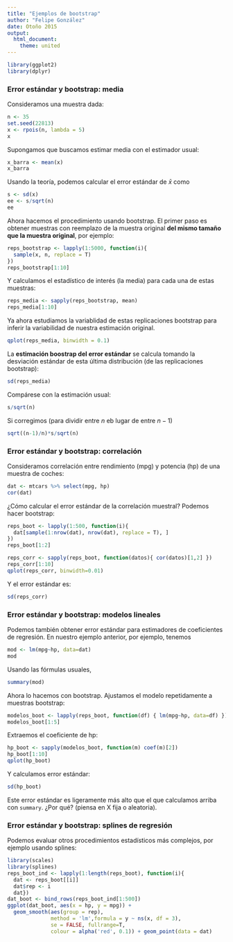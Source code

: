 ```yaml
---
title: "Ejemplos de bootstrap"
author: "Felipe González"
date: Otoño 2015
output: 
  html_document: 
    theme: united
---
```

```r
library(ggplot2)
library(dplyr)
```

### Error estándar y bootstrap: media 


Consideramos una muestra dada:
```r
n <- 35
set.seed(22813)
x <- rpois(n, lambda = 5)
x
```

Supongamos que buscamos estimar media con el estimador usual:

```r
x_barra <- mean(x)
x_barra
```

Usando la teoría, podemos calcular el error estándar de $\bar{x}$
como
```r
s <- sd(x)
ee <- s/sqrt(n)
ee
```

Ahora hacemos el procedimiento usando bootstrap. El primer paso es
obtener muestras con reemplazo de la muestra original **del mismo tamaño
que la muestra original**, por ejemplo:

```r
reps_bootstrap <- lapply(1:5000, function(i){
  sample(x, n, replace = T)
})
reps_bootstrap[1:10]
```

Y calculamos el estadístico de interés (la media) para cada una de
estas muestras:
```r
reps_media <- sapply(reps_bootstrap, mean)
reps_media[1:10]
```

Ya ahora estudiamos la variablidad de estas replicaciones bootstrap
para inferir la variabilidad de nuestra estimación original. 
```r
qplot(reps_media, binwidth = 0.1)
```

La **estimación boostrap del error estándar** se calcula tomando la
desviación estándar de esta última distribución (de las replicaciones bootstrap):

```r
sd(reps_media)
```

Compárese con la estimación usual:
```r
s/sqrt(n)
```

Si corregimos (para dividir entre $n$ eb lugar de entre $n-1$)

```r
sqrt((n-1)/n)*s/sqrt(n)
```

### Error estándar y bootstrap: correlación

Consideramos correlación entre rendimiento (mpg) y potencia (hp) de una muestra
de coches:

```r
dat <- mtcars %>% select(mpg, hp)
cor(dat)
```

¿Cómo calcular el error estándar de la correlación muestral?
Podemos hacer bootstrap:

```r
reps_boot <- lapply(1:500, function(i){
  dat[sample(1:nrow(dat), nrow(dat), replace = T), ]
})
reps_boot[1:2]
```

```r
reps_corr <- sapply(reps_boot, function(datos){ cor(datos)[1,2] })
reps_corr[1:10]
qplot(reps_corr, binwidth=0.01)
```

Y el error estándar es:
```r
sd(reps_corr)
```

### Error estándar y bootstrap: modelos lineales

Podemos también obtener error estándar para estimadores de coeficientes de regresión. En nuestro ejemplo anterior, por ejemplo, tenemos

```r
mod <- lm(mpg~hp, data=dat)
mod
```

Usando las fórmulas usuales,
```r
summary(mod)
```

Ahora lo hacemos con bootstrap. Ajustamos el modelo repetidamente a muestras bootstrap:

```r
modelos_boot <- lapply(reps_boot, function(df) { lm(mpg~hp, data=df) })
modelos_boot[1:5]
```

Extraemos el coeficiente de hp:
```r
hp_boot <- sapply(modelos_boot, function(m) coef(m)[2])
hp_boot[1:10]
qplot(hp_boot)
```

Y calculamos error estándar:

```r
sd(hp_boot)
```

Este error estándar es ligeramente más alto que el que calculamos arriba con `summary`. ¿Por qué? (piensa en X fija o aleatoria).


### Error estándar y bootstrap: splines de regresión

Podemos evaluar otros procedimientos estadísticos más complejos, por ejemplo usando
splines:
```r
library(scales)
library(splines)
reps_boot_ind <- lapply(1:length(reps_boot), function(i){
  dat <- reps_boot[[i]]
  dat$rep <- i
  dat})
dat_boot <- bind_rows(reps_boot_ind[1:500])
ggplot(dat_boot, aes(x = hp, y = mpg)) +
  geom_smooth(aes(group = rep), 
              method = 'lm',formula = y ~ ns(x, df = 3),
              se = FALSE, fullrange=T,
              colour = alpha('red', 0.1)) + geom_point(data = dat) 
```




